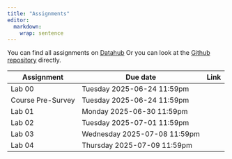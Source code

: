 ```yaml
---
title: "Assignments"
editor: 
  markdown: 
    wrap: sentence
---
```


You can find all assignments on [Datahub](https://datahub.berkeley.edu/hub/user-redirect/git-pull?repo=https%3A%2F%2Fgithub.com%2Fberkeley-stat131a%2Fsummer-2025-assignments%2F&urlpath=rstudio%2F&branch=main)
Or you can look at the [Github repository](https://github.com/berkeley-stat131a/summer-2025-assignments) directly.

| Assignment | Due date | Link |
| --- | --- | --- |
| Lab 00 | Tuesday 2025-06-24 11:59pm |
| Course Pre-Survey | Tuesday 2025-06-24 11:59pm |
| Lab 01 | Monday 2025-06-30 11:59pm |
| Lab 02 | Tuesday 2025-07-01 11:59pm |
| Lab 03 | Wednesday 2025-07-08 11:59pm |
| Lab 04 | Thursday 2025-07-09 11:59pm |
